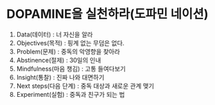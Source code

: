 # DOPAMINE을 실천하라(도파민 네이션)

1. Data(데이터) : 너 자신을 알라
2. Objectives(목적) : 핑계 없는 무덤은 없다. 
3. Problem(문제) : 중독의 악영향을 찾아라
4. Abstinence(절제) : 30일의 인내
5. Mindfulness(마음 챙김) : 고통 들여다보기
6. Insight(통찰) : 진짜 나와 대면하기
7. Next steps(다음 단계) : 중독 대상과 새로운 관계 맺기
8. Experiment(실험) : 중독과 친구가 되는 법 














